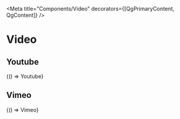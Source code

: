 


<Meta title="Components/Video" decorators={[QgPrimaryContent, QgContent]} />

# Video

## Youtube

<!-- disabled snapshot for this story as youtube player animation cause story renewal in every generation. -->

<Canvas withSource="open">
  <Story
    name="Youtube"
    parameters={{
      ...getDecoratedParameters(Youtube),
      chromatic: { pauseAnimationAtEnd: true, disableSnapshot: true },
    }}
  >
    {() => Youtube}
  </Story>
</Canvas>

## Vimeo

<Canvas withSource="open">
  <Story name="Vimeo" parameters={getDecoratedParameters(Vimeo)}>
    {() => Vimeo}
  </Story>
</Canvas>
